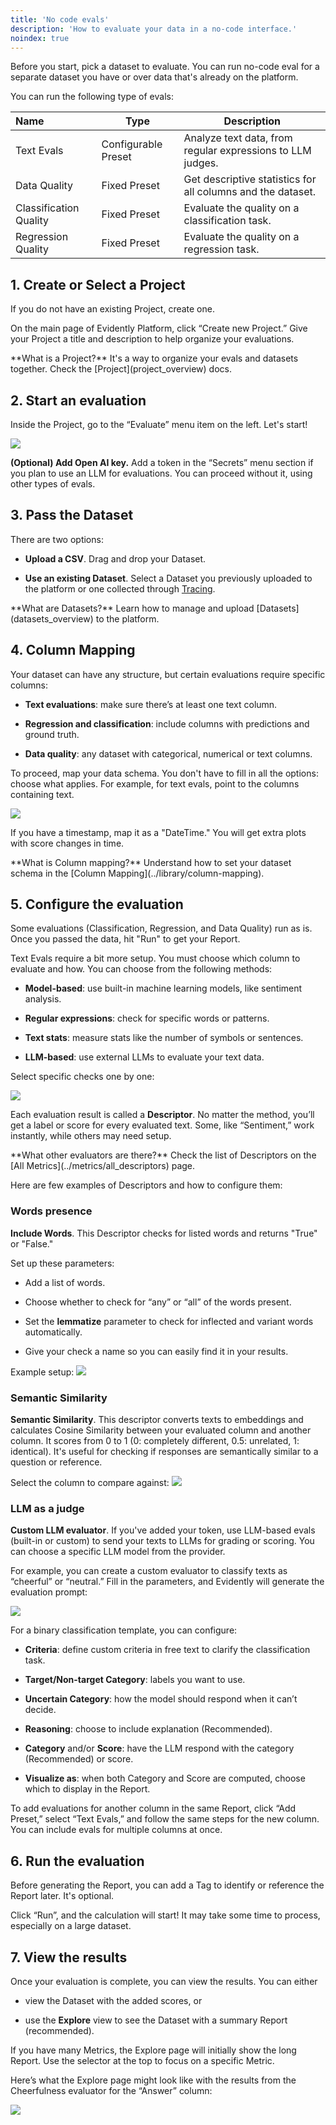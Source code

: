 ```yaml
---
title: 'No code evals'
description: 'How to evaluate your data in a no-code interface.'
noindex: true
---
```


Before you start, pick a dataset to evaluate. You can run no-code eval for a separate dataset you have or over data that's already on the platform.

You can run the following type of evals:

| Name                   | Type                | Description                                                 |
| :--------------------- | ------------------- | ----------------------------------------------------------- |
| Text Evals             | Configurable Preset | Analyze text data, from regular expressions to LLM judges.  |
| Data Quality           | Fixed Preset        | Get descriptive statistics for all columns and the dataset. |
| Classification Quality | Fixed Preset        | Evaluate the quality on a classification task.              |
| Regression Quality     | Fixed Preset        | Evaluate the quality on a regression task.                  |

## 1. Create or Select a Project

If you do not have an existing Project, create one.

On the main page of Evidently Platform, click “Create new Project.” Give your Project a title and description to help organize your evaluations.

<Note>
  **What is a Project?** It's a way to organize your evals and datasets together. Check the [Project](project_overview) docs.
</Note>

## 2. Start an evaluation

Inside the Project, go to the “Evaluate” menu item on the left. Let's start!

![](images/nocode_start_eval-min.png)

**(Optional) Add Open AI key.** Add a token in the “Secrets” menu section if you plan to use an LLM for evaluations. You can proceed without it, using other types of evals.

## 3. Pass the Dataset

There are two options:

* **Upload a CSV**. Drag and drop your Dataset.

* **Use an existing Dataset**. Select a Dataset you previously uploaded to the platform or one collected through [Tracing](tracing_overview).

<Note>
  **What are Datasets?** Learn how to manage and upload [Datasets](datasets_overview) to the platform.
</Note>

## 4. Column Mapping

Your dataset can have any structure, but certain evaluations require specific columns:

* **Text evaluations**: make sure there’s at least one text column.

* **Regression and classification**: include columns with predictions and ground truth.

* **Data quality**: any dataset with categorical, numerical or text columns.

To proceed, map your data schema. You don't have to fill in all the options: choose what applies. For example, for text evals, point to the columns containing text.

![](images/nocode_column_mapping-min.png)

If you have a timestamp, map it as a "DateTime." You will get extra plots with score changes in time.

<Note>
  **What is Column mapping?** Understand how to set your dataset schema in the [Column Mapping](../library/column-mapping).
</Note>

## 5. Configure the evaluation

Some evaluations (Classification, Regression, and Data Quality) run as is. Once you passed the data, hit "Run" to get your Report.

Text Evals require a bit more setup. You must choose which column to evaluate and how. You can choose from the following methods:

* **Model-based**: use built-in machine learning models, like sentiment analysis.

* **Regular expressions**: check for specific words or patterns.

* **Text stats**: measure stats like the number of symbols or sentences.

* **LLM-based**: use external LLMs to evaluate your text data.

Select specific checks one by one:

![](/images/nocode_choose_evals-min.png)

Each evaluation result is called a **Descriptor**. No matter the method, you’ll get a label or score for every evaluated text. Some, like “Sentiment,” work instantly, while others may need setup.

<Note>
  **What other evaluators are there?** Check the list of Descriptors on the [All Metrics](../metrics/all_descriptors) page.
</Note>

Here are few examples of Descriptors and how to configure them:

### Words presence

**Include Words**. This Descriptor checks for listed words and returns "True" or "False."

Set up these parameters:

* Add a list of words.

* Choose whether to check for “any” or “all” of the words present.

* Set the **lemmatize** parameter to check for inflected and variant words automatically.

* Give your check a name so you can easily find it in your results.

Example setup:
![](/images/nocode_includes_words-min.png)

### Semantic Similarity

**Semantic Similarity**. This descriptor converts texts to embeddings and calculates Cosine Similarity between your evaluated column and another column. It scores from 0 to 1 (0: completely different, 0.5: unrelated, 1: identical). It's useful for checking if responses are semantically similar to a question or reference.

Select the column to compare against: ![](../images/nocode_semantic_similarity-min.png)

### LLM as a judge

**Custom LLM evaluator**. If you've added your token, use LLM-based evals (built-in or custom) to send your texts to LLMs for grading or scoring. You can choose a specific LLM model from the provider.

For example, you can create a custom evaluator to classify texts as “cheerful” or “neutral.” Fill in the parameters, and Evidently will generate the evaluation prompt:

![](/images/nocode_llm_judge-min.png)

For a binary classification template, you can configure:

* **Criteria**: define custom criteria in free text to clarify the classification task.

* **Target/Non-target Category**: labels you want to use.

* **Uncertain Category**: how the model should respond when it can’t decide.

* **Reasoning**: choose to include explanation (Recommended).

* **Category** and/or **Score**: have the LLM respond with the category (Recommended) or score.

* **Visualize as**: when both Category and Score are computed, choose which to display in the Report.

To add evaluations for another column in the same Report, click “Add Preset,” select “Text Evals,” and follow the same steps for the new column. You can include evals for multiple columns at once.

## 6. Run the evaluation

Before generating the Report, you can add a Tag to identify or reference the Report later. It's optional.

Click “Run”, and the calculation will start! It may take some time to process, especially on a large dataset.

## 7. View the results

Once your evaluation is complete, you can view the results. You can either

* view the Dataset with the added scores, or

* use the **Explore** view to see the Dataset with a summary Report (recommended).

If you have many Metrics, the Explore page will initially show the long Report. Use the selector at the top to focus on a specific Metric.

Here’s what the Explore page might look like with the results from the Cheerfulness evaluator for the “Answer” column:

![](/images/nocode_judge_result-min.png)